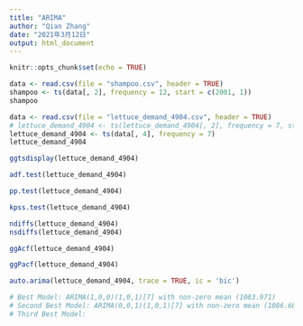 ```yaml
---
title: "ARIMA"
author: "Qian Zhang"
date: "2021年3月12日"
output: html_document
---
```


```r
knitr::opts_chunk$set(echo = TRUE)
```
```r
data <- read.csv(file = "shampoo.csv", header = TRUE)
shampoo <- ts(data[, 2], frequency = 12, start = c(2001, 1))
shampoo
```

```r
data <- read.csv(file = "lettuce_demand_4904.csv", header = TRUE)
# lettuce_demand_4904 <- ts(lettuce_demand_4904[, 2], frequency = 7, start = c(2001, 1))
lettuce_demand_4904 <- ts(data[, 4], frequency = 7)
lettuce_demand_4904
```


```r
ggtsdisplay(lettuce_demand_4904)
```

```r
adf.test(lettuce_demand_4904)
```

```r
pp.test(lettuce_demand_4904)
```

```r
kpss.test(lettuce_demand_4904)
```
```r
ndiffs(lettuce_demand_4904)
nsdiffs(lettuce_demand_4904)
```

```r
ggAcf(lettuce_demand_4904)
```

```r
ggPacf(lettuce_demand_4904)
```

```r
auto.arima(lettuce_demand_4904, trace = TRUE, ic = 'bic')
```
```r
# Best Model: ARIMA(1,0,0)(1,0,1)[7] with non-zero mean (1083.971)
# Second Best Model: ARIMA(0,0,1)(1,0,1)[7] with non-zero mean (1086.683)
# Third Best Model: 
```

